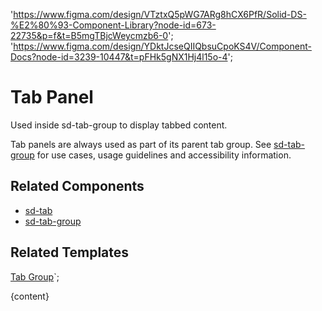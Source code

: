 

  'https://www.figma.com/design/VTztxQ5pWG7ARg8hCX6PfR/Solid-DS-%E2%80%93-Component-Library?node-id=673-22735&p=f&t=B5mgTBjcWeycmzb6-0';
  'https://www.figma.com/design/YDktJcseQIIQbsuCpoKS4V/Component-Docs?node-id=3239-10447&t=pFHk5gNX1Hj4l15o-4';

# Tab Panel

Used inside sd-tab-group to display tabbed content.

Tab panels are always used as part of its parent tab group. See [sd-tab-group](/?path=/docs/components-sd-tab-group--docs) for use cases, usage guidelines and accessibility information.

<DefaultStory />

<DocumentationLinks storybookLink="${storybookLink}" figmaLibrary="${figmaLibrary}" figmaDocs="${figmaDocs}" />

## Related Components

- [sd-tab](/?path=/docs/components-sd-tab--docs)
- [sd-tab-group](/?path=/docs/components-sd-tab-group--docs)

## Related Templates

[Tab Group](/?path=/docs/templates-tab-group--docs)`;

<Meta title="Components/sd-tab-panel/Overview" />

<OverviewFormatter story={TabPanelStories.Default}>{content}</OverviewFormatter>

